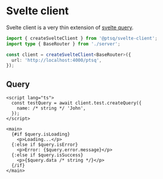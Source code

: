 # Svelte client

Svelte client is a very thin extension of [svelte query](https://tanstack.com/query/latest).

```ts copy filename="client.ts"
import { createSvelteClient } from '@ptsq/svelte-client';
import type { BaseRouter } from './server';

const client = createSvelteClient<BaseRouter>({
  url: 'http://localhost:4000/ptsq',
});
```

## Query

```svelte copy filename="component.svelte"
<script lang="ts">
  const testQuery = await client.test.createQuery({
    name: /* string */ 'John',
  });
</script>

<main>
  {#if $query.isLoading}
    <p>Loading...</p>
  {:else if $query.isError}
    <p>Error: {$query.error.message}</p>
  {:else if $query.isSuccess}
    <p>{$query.data /* string */}</p>
  {/if}
</main>
```

